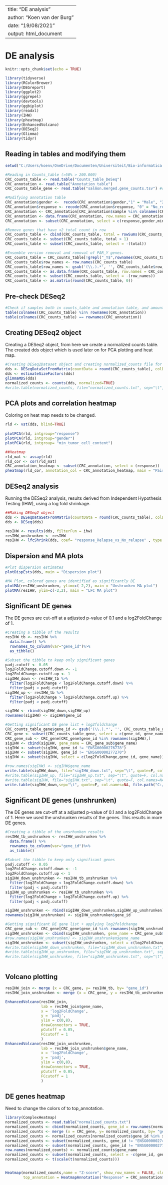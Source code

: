   ---
  title: "DE analysis"
  author: "Koen van der Burg"
  date: "19/08/2021"
  output: html_document
  ---

# DE analysis

```r
knitr::opts_chunk$set(echo = TRUE)
```

```r
library(tidyverse)
library(RColorBrewer)
library(DEGreport)
library(ggplot2)
library(ggrepel)
library(devtools)
library(ggbiplot)
library(readxl)
library(IHW)
library(pheatmap)
library(EnhancedVolcano)
library(DESeq2)
library(Glimma)
library(tidyr)
```

## Reading in tables and modifying them
```r
setwd("C:/Users/koenv/OneDrive/Documenten/Universiteit/Bio-informatica Jaar 3/Thesis/Innsbruck_project/Analysis/Saved_files")

#Reading in Counts_table (>50% > 200.000)
CRC_counts_table <- read.table("Counts_table_DeSeq")
CRC_annotation <- read.table("Annotation_table")
CRC_counts_table_gene <- read.table("salmon.merged.gene_counts.tsv") #read_table -> read.table change

#Modifying annotation table
CRC_annotation$gender <-  recode(CRC_annotation$gender,"1" = "Male", "2" = "Female")
CRC_annotation$response <- recode(CRC_annotation$response, "0" = "No_relapse", "1" = "Relapse")
CRC_annotation <- CRC_annotation[CRC_annotation$sample %in% colnames(CRC_counts_table),]                #Removal samples that don't have 200.000 counts
CRC_annotation <- data.frame(CRC_annotation, row.names = CRC_annotation$sample)                         #Set row_names -> sample names
CRC_annotation <- subset(CRC_annotation, select = c(response,gender,min_tumor_cell_content))            #Removal sample column

#Remove genes that have <2 total count in row
CRC_counts_table <- cbind(CRC_counts_table, total = rowSums(CRC_counts_table))                          #Create column with total row_counts
CRC_counts_table <- subset(CRC_counts_table, total > 1)                                                 #Remove rows(genes) with less than 2 counts
CRC_counts_table <- subset(CRC_counts_table, select = -(total))                                         #Removal total column

#Ensemble version removal and removal of PAR_Y genes.
CRC_counts_table = CRC_counts_table[!grepl("_Y$",rownames(CRC_counts_table)),]                          #Remove rows that end with the PAR_Y gene_id
CRC_counts_table$row_names <- row.names(CRC_counts_table)                                               #Set row_names to column_names
CRC_counts_table$row_names <- gsub('(\\.).*', '', CRC_counts_table$row_names)                           #Change row_names by removing ensemble ID
CRC_counts_table <- as.data.frame(CRC_counts_table, row.names = CRC_counts_table$row_names)             #Convert back to original state
CRC_counts_table <- subset(CRC_counts_table, select = -(row_names))                                     #Removal of row_names column
CRC_counts_table <- as.matrix(round(CRC_counts_table, 0))                                               #Rounding counts to remove decimals
```


## Pre-check DESeq2 
```r

#Check if samples both in counts_table and annotation table, and amount of samples is equal.
table(colnames(CRC_counts_table) %in% rownames(CRC_annotation)) 
table(colnames(CRC_counts_table) == rownames(CRC_annotation))

```

## Creating DESeq2 object
Creating a DESeq2 object, from here we create a normalized counts table. The created dds object which is used later on for PCA plotting and heat map.
```r

#Creating DESeq2Dataset object and creating normalized_counts file for later use.
dds <- DESeqDataSetFromMatrix(countData = round(CRC_counts_table), colData = CRC_annotation, design = ~ response)
dds <- estimateSizeFactors(dds)                                                                         #Median of ratios method of normalization
glimmaMDS(dds)                                                                                          #Interactive plotting
normalized_counts <- counts(dds, normalized=TRUE)                                                       #Retrieving normalized counts matrix
#write.table(normalized_counts, file="normalized_counts.txt", sep="\t", quote=F, col.names=NA)          #Creation of normalized_counts file
```


## PCA plots and correlation heatmap
Coloring on heat map needs to be changed. 
```r

rld <- vst(dds, blind=TRUE)                                                                        #Transform (rlog) counts for data visualization (vst faster)
 
plotPCA(rld, intgroup="response")                                                                   #PCA plot: Response    
plotPCA(rld, intgroup="gender")                                                                     #PCA plot: Gender
plotPCA(rld, intgroup= "min_tumor_cell_content")                                                    #PCA plot: Min tumor cell

##Heatmap
rld_mat <- assay(rld)                                                                               #Extract the rlog matrix from the object
rld_cor <- cor(rld_mat)                                                                             #Compute pairwise correlation values
CRC_annotation_heatmap <- subset(CRC_annotation, select = (response))                               #Getting response subset for heat map
pheatmap(rld_cor, annotation_col = CRC_annotation_heatmap, main = "Pairwise correlation values", )  #Plot heat map using the correlation matrix + metadata object
```

## DESeq2 analysis
Running the DESeq2 analysis, results derived from Independent Hypothesis Testing (IHW), using a log fold shrinkage. 
```r

##Making DESeq2 object
dds <- DESeqDataSetFromMatrix(countData = round(CRC_counts_table), colData = CRC_annotation, design = ~ response) #Object creation
dds <- DESeq(dds)                                                                                                 #Run analysis

resIHW <- results(dds, filterFun = ihw)                                                                           #Extracting results using IHW
resIHW_unshrunken <- resIHW                                                                                       #Save copy of non shrunken results
resIHW <- lfcShrink(dds, coef= "response_Relapse_vs_No_relapse" , type = "normal")                                #Applying log fold change shrinkage / resultsNames(dds)

```

## Dispersion and MA plots
```r
#Plot dispersion estimates
plotDispEsts(dds, main = "Dispersion plot")

#MA Plot, colored genes are identified as significantly DE
plotMA(resIHW_unshrunken, ylim=c(-2,2), main = "Unshrunken MA plot")                                              #MA plot using non shrunken fold changes
plotMA(resIHW, ylim=c(-2,2), main = "LFC MA plot")                                                                #MA plot using shrunken fold changes

```

## Significant DE genes
The DE genes are cut-off at a adjusted p-value of 0.1 and a log2FoldChange of 1.
```r

#Creating a tibble of the results
resIHW_tb <- resIHW %>%
  data.frame() %>%
  rownames_to_column(var="gene_id")%>%
  as_tibble()

#Subset the tibble to keep only significant genes
padj.cutoff <- 0.05                                                                                                #Setting thresholds
log2FoldChange.cutoff.down <- -1 
log2FoldChange.cutoff.up <- 1
sigIHW_down <- resIHW_tb %>%                                                                                      #Selection of down_regulated genes
  filter(log2FoldChange < log2FoldChange.cutoff.down) %>%
  filter(padj < padj.cutoff)
sigIHW_up <- resIHW_tb %>%                                                                                        #Selection of up_regulated genes
  filter(log2FoldChange > log2FoldChange.cutoff.up) %>%
  filter(padj < padj.cutoff)

sigIHW <- rbind(sigIHW_down,sigIHW_up)                                                                            #Combining all significant genes
rownames(sigIHW) <- sigIHW$gene_id

#Getting significant DE gene list + log2foldchange
CRC_counts_table_gene$gene_id <- gsub('(\\.).*', '', CRC_counts_table_gene$gene_id)                              #Change row_names by removing ensembl ID
CRC_gene <- subset(CRC_counts_table_gene, select = c(gene_id, gene_name))
CRC_gene_sub <- CRC_gene[CRC_gene$gene_id %in% rownames(sigIHW),]
sigIHW <- cbind(sigIHW, gene_name = CRC_gene_sub$gene_name)
sigIHW <- subset(sigIHW, gene_id != "ENSG00000276778")                                                            #Metazoa_SRP change removal
sigIHW <- subset(sigIHW, gene_id != "ENSG00000277270")                                                            #Metazoa_SRP change removal
sigIHW <- subset(sigIHW, select = c(log2FoldChange,gene_id, gene_name))

#row.names(sigIHW) <- sigIHW$gene_name
write.table(sigIHW_down, file="sigIHW_down.txt", sep="\t", quote=F, col.names=NA)
#write.table(sigIHW_up, file="sigIHW_up.txt", sep="\t", quote=F, col.names=NA)
#write.table(sigIHW, file="sigIHW.txt", sep="\t", quote=F, col.names=NA)
write.table(sigIHW_down,sep="\t", quote=F, col.names=NA, file.path("C:/Users/koenv/OneDrive/Documenten/Universiteit/Bio-informatica Jaar 3/Thesis/Innsbruck_project", "sigIHW_down.csv"))


```   

## Significant DE genes (unshrunken)
The DE genes are cut-off at a adjusted p-value of 0.1 and a log2FoldChange of 1. Here we used the unshrunken results of the genes. This results in more DE genes. 

```r

#Creating a tibble of the unsrhunken results
resIHW_tb_unshrunken <- resIHW_unshrunken %>%
  data.frame() %>%
  rownames_to_column(var="gene_id")%>%
  as_tibble()

#Subset the tibble to keep only significant genes
padj.cutoff <- 0.05
log2FoldChange.cutoff.down <- -1 
log2FoldChange.cutoff.up <- 1
sigIHW_down_unshrunken <- resIHW_tb_unshrunken %>%
  filter(log2FoldChange < log2FoldChange.cutoff.down) %>%
  filter(padj < padj.cutoff)
sigIHW_up_unshrunken <- resIHW_tb_unshrunken %>%
  filter(log2FoldChange > log2FoldChange.cutoff.up) %>%
  filter(padj < padj.cutoff)

sigIHW_unshrunken <- rbind(sigIHW_down_unshrunken,sigIHW_up_unshrunken)
rownames(sigIHW_unshrunken) <- sigIHW_unshrunken$gene_id

#Getting significant DE gene list + applying log2foldchange
CRC_gene_sub <- CRC_gene[CRC_gene$gene_id %in% rownames(sigIHW_unshrunken),]
sigIHW_unshrunken <- cbind(sigIHW_unshrunken, gene_name = CRC_gene_sub$gene_name)
#row.names(sigIHW_unshrunken) <- sigIHW_unshrunken$gene_name                                                        #‘Metazoa_SRP’, ‘Y_RNA’ duplicates
sigIHW_unshrunken <- subset(sigIHW_unshrunken, select = c(log2FoldChange,gene_id,gene_name))
#write.table(sigIHW_down_unshrunken, file="sigIHW_down_unshrunken.txt", sep="\t", quote=F, col.names=NA)
#write.table(sigIHW_up_unshrunken, file="sigIHW_up_unshrunken.txt", sep="\t", quote=F, col.names=NA)
#write.table(sigIHW_unshrunken, file="sigIHW_unshrunken.txt", sep="\t", quote=F, col.names=NA)



```   

## Volcano plotting
```r

resIHW_join <- merge (x = CRC_gene, y= resIHW_tb, by= "gene_id")
resIHW_join_unshrunken <- merge (x = CRC_gene, y = resIHW_tb_unshrunken, by= "gene_id")

EnhancedVolcano(resIHW_join,
                lab = resIHW_join$gene_name,
                x = 'log2FoldChange',
                y = 'padj',
                ylim = c(0,8),
                drawConnectors = TRUE,
                pCutoff = 0.05, 
                FCcutoff = 1
                )
EnhancedVolcano(resIHW_join_unshrunken,
                lab = resIHW_join_unshrunken$gene_name,
                x = 'log2FoldChange',
                y = 'padj',
                ylim = c(0,8),
                drawConnectors = TRUE,
                pCutoff = 0.05, 
                FCcutoff = 1
                )
```


## DE genes heatmap
Need to change the colors of to top_annotation. 
```r
library(ComplexHeatmap)
normalized_counts <- read.table("normalized_counts.txt")                                                              #Load in normalized_counts
normalized_counts <- cbind(normalized_counts, gene_id = row.names(normalized_counts))                                 
normalized_counts <- merge (x = CRC_gene, y= normalized_counts, by= "gene_id")                                        #Merge df's by gene_id
normalized_counts <- normalized_counts[normalized_counts$gene_id %in% sigIHW$gene_id ,]                               #Select significant genes
normalized_counts <- subset(normalized_counts, gene_id != "ENSG00000274701")                                          #Metazoa_SRP change removal
normalized_counts <- subset(normalized_counts, gene_id != "ENSG00000277250")              
row.names(normalized_counts) <- normalized_counts$gene_name
normalized_counts <- subset(normalized_counts, select = -c(gene_id, gene_name))                                       #Remove gene_id and gene_name
normalized_counts <- t(scale(t(normalized_counts)))                                                                   #Scaling and transposing normalized_counts


Heatmap(normalized_counts,name = "Z-score", show_row_names = FALSE, cluster_rows = FALSE,                   
        top_annotation = HeatmapAnnotation("Response" = CRC_annotation$response))                                     #Plotting the heatmap
```


